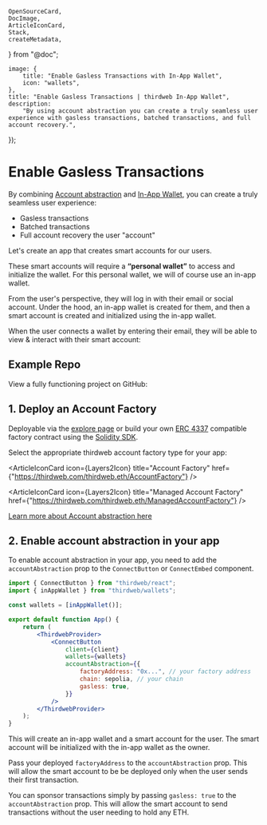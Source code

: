 	OpenSourceCard,
	DocImage,
	ArticleIconCard,
	Stack,
	createMetadata,
} from "@doc";

	image: {
		title: "Enable Gasless Transactions with In-App Wallet",
		icon: "wallets",
	},
	title: "Enable Gasless Transactions | thirdweb In-App Wallet",
	description:
		"By using account abstraction you can create a truly seamless user experience with gasless transactions, batched transactions, and full account recovery.",
});

# Enable Gasless Transactions

By combining [Account abstraction](/connect/account-abstraction) and [In-App Wallet](/connect/in-app-wallet/overview), you can create a truly seamless user experience:

- Gasless transactions
- Batched transactions
- Full account recovery the user "account"

Let's create an app that creates smart accounts for our users.

These smart accounts will require a **“personal wallet”** to access and initialize the wallet. For this personal wallet, we will of course use an in-app wallet.

From the user's perspective, they will log in with their email or social account. Under the hood, an in-app wallet is created for them, and then a smart account is created and initialized using the in-app wallet.

<DocImage src={ConnectCompat} />

When the user connects a wallet by entering their email, they will be able to view & interact with their smart account:

<DocImage src={ConnectDropdown} />

## Example Repo

View a fully functioning project on GitHub:

<OpenSourceCard
	title="Source Code"
	href="https://github.com/thirdweb-example/embedded-smart-wallet"
	tag="v4 SDK"
/>

## 1. Deploy an Account Factory

Deployable via the [explore page](https://thirdweb.com/explore/smart-wallet) or build your own [ERC 4337](https://eips.ethereum.org/EIPS/eip-4337) compatible factory contract using the [Solidity SDK](/contracts/build/base-contracts/erc-4337).

Select the appropriate thirdweb account factory type for your app:

<Stack>

<ArticleIconCard
	icon={Layers2Icon}
	title="Account Factory"
	href={"https://thirdweb.com/thirdweb.eth/AccountFactory"}
/>

<ArticleIconCard
	icon={Layers2Icon}
	title="Managed Account Factory"
	href={"https://thirdweb.com/thirdweb.eth/ManagedAccountFactory"}
/>

</Stack>

[Learn more about Account abstraction here](/connect/account-abstraction)

## 2. Enable account abstraction in your app

To enable account abstraction in your app, you need to add the `accountAbstraction` prop to the `ConnectButton` or `ConnectEmbed` component.

```jsx
import { ConnectButton } from "thirdweb/react";
import { inAppWallet } from "thirdweb/wallets";

const wallets = [inAppWallet()];

export default function App() {
	return (
		<ThirdwebProvider>
			<ConnectButton
				client={client}
				wallets={wallets}
				accountAbstraction={{
					factoryAddress: "0x...", // your factory address
					chain: sepolia, // your chain
					gasless: true,
				}}
			/>
		</ThirdwebProvider>
	);
}
```

This will create an in-app wallet and a smart account for the user. The smart account will be initialized with the in-app wallet as the owner.

Pass your deployed `factoryAddress` to the `accountAbstraction` prop. This will allow the smart account to be be deployed only when the user sends their first transaction.

You can sponsor transactions simply by passing `gasless: true` to the `accountAbstraction` prop. This will allow the smart account to send transactions without the user needing to hold any ETH.
